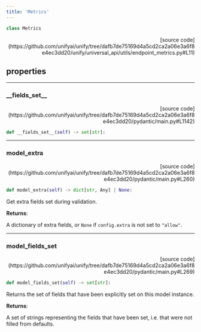 ```yaml
---
title: 'Metrics'
---
```


```python
class Metrics
```

<p align="right">[source code](https://github.com/unifyai/unify/tree/dafb7de75169d4a5cd2ca2a06e3a6f8e4ec3dd20/unify/universal_api/utils/endpoint_metrics.py#L11)</p>



## properties

---

### \_\_fields\_set\_\_

<p align="right">[source code](https://github.com/unifyai/unify/tree/dafb7de75169d4a5cd2ca2a06e3a6f8e4ec3dd20/pydantic/main.py#L1142)</p>

```python
def __fields_set__(self) -> set[str]:
```



---

### model\_extra

<p align="right">[source code](https://github.com/unifyai/unify/tree/dafb7de75169d4a5cd2ca2a06e3a6f8e4ec3dd20/pydantic/main.py#L260)</p>

```python
def model_extra(self) -> dict[str, Any] | None:
```

Get extra fields set during validation.

**Returns**:

A dictionary of extra fields, or `None` if `config.extra` is not set to `"allow"`.

---

### model\_fields\_set

<p align="right">[source code](https://github.com/unifyai/unify/tree/dafb7de75169d4a5cd2ca2a06e3a6f8e4ec3dd20/pydantic/main.py#L269)</p>

```python
def model_fields_set(self) -> set[str]:
```

Returns the set of fields that have been explicitly set on this model instance.

**Returns**:

A set of strings representing the fields that have been set,
i.e. that were not filled from defaults.